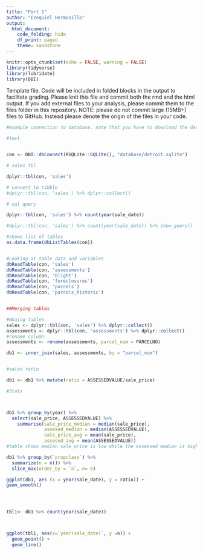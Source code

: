 ```yaml
---
title: "Part 1"
author: "Ezequiel Hermosillo"
output: 
  html_document:
    code_folding: hide
    df_print: paged
    theme: sandstone
---
```


```r
knitr::opts_chunk$set(echo = FALSE, warning = FALSE)
library(tidyverse)
library(lubridate)
library(DBI)

```

Template file. Code will be included in folded blocks in the output to facilitate grading. Please knit this file and commit both the rmd and the html output. If you add external files to your analysis, please commit them to the files folder in this repository. NOTE: please do not commit large (15MB+) files to GitHub. Instead please denote the origin of the files in your code. 

```r
#example connection to database. note that you have to download the database from onedrive

#test 


con <- DBI::dbConnect(RSQLite::SQLite(), "database/detroit.sqlite")

# sales tbl

dplyr::tbl(con, 'sales')

# convert to tibble
#dplyr::tbl(con, 'sales') %>% dplyr::collect()

# sql query

dplyr::tbl(con, 'sales') %>% count(year(sale_date))

#dplyr::tbl(con, 'sales') %>% count(year(sale_date)) %>% show_query()

```
```r

#shows list of tables
as.data.frame(dbListTables(con))


#Looking at table data and variables 
dbReadTable(con, 'sales')
dbReadTable(con, 'assessments')
dbReadTable(con, 'blight')
dbReadTable(con, 'foreclosures')
dbReadTable(con, 'parcels')
dbReadTable(con, 'parcels_historic')


##Merging tables

#mkaing tables
sales <- dplyr::tbl(con, 'sales') %>% dplyr::collect()
assessments <- dplyr::tbl(con, 'assessments') %>% dplyr::collect()
#rename column
assessments <- rename(assessments, parcel_num = PARCELNO)

db1 <- inner_join(sales, assessments, by = "parcel_num")


#sales ratio

db1 <- db1 %>% mutate(ratio = ASSESSEDVALUE/sale_price)

#Stats



db1 %>% group_by(year) %>%
  select(sale_price, ASSESSEDVALUE) %>%
    summarise(sale_price_median = median(sale_price),
              assesed_median = median(ASSESSEDVALUE),
              sale_price_avg = mean(sale_price),
              assesed_avg = mean(ASSESSEDVALUE))
#table shows median sale price is low while the assessed median is higher for all years. The graph on the bottom shows that the sales ratio tend was high and begins to dip around significantly in 2017

db1 %>% group_by(`propclass`) %>%
  summarize(n = n()) %>%
  slice_max(order_by = `n`, n= 5)

ggplot(db1, aes (x = year(sale_date), y = ratio)) +
geom_smooth()




tbl1<- db1 %>% count(year(sale_date))



ggplot(tbl1, aes(x=`year(sale_date)`, y =n)) +
  geom_point() +
  geom_line()




```
```r



```


